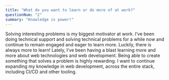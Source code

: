 ```yaml
---
title: "What do you want to learn or do more of at work?"
questionNum: "2"
summary: "Knowledge is power!"
---
```


Solving interesting problems is my biggest motivator at work. I’ve been doing technical support and solving technical problems for a while now and continue to remain engaged and eager to learn more. Luckily, there is always more to learn! Lately, I’ve been having a blast learning more and more about web technologies and web development. Being able to create something that solves a problem is highly rewarding. I want to continue expanding my knowledge in web development, across the entire stack, including CI/CD and other tooling.
